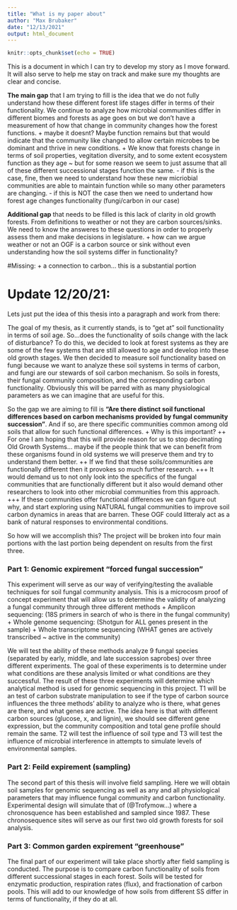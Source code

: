 ```yaml
---
title: "What is my paper about"
author: "Max Brubaker"
date: "12/13/2021"
output: html_document
---
```


```r
knitr::opts_chunk$set(echo = TRUE)
```

This is a document in which I can try to develop my story as I move forward. It will also serve to help me stay on track and make sure my thoughts are clear and concise.

__The main gap__ that I am trying to fill is the idea that we do not fully understand how these different forest life stages differ in terms of their functionality. We continue to analyze how microbial communities differ in different biomes and forests as age goes on but we don't have a measurement of how that change in community changes how the forest functions. 
    + maybe it doesnt? Maybe function remains but that would indicate that the community like changed to allow certain microbes to be dominant and thrive in new conditions. 
    + We know that forests change in terms of soil properties, vegitation diversity, and to some extent ecosystem function as they age ~ but for some reason we seem to just assume that all of these different successional stages function the same. 
      - if this is the case, fine, then we need to understand how these new micriobial communities are able to maintain function while so many other parameters are changing. 
      - if this is NOT the case then we need to undertand how forest age changes functionality (fungi/carbon in our case)
      
__Additional gap__ that needs to be filled is this lack of clarity in old growth forests. From definitions to weather or not they are carbon sources/sinks. We need to know the answeres to these questions in order to properly assess them and make decisions in legislature. 
    + how can we argue weather or not an OGF is a carbon source or sink without even understanding how the soil systems differ in functionality?
    



#Missing:
  + a connection to carbon... this is a substantial portion
  
  
  





# Update 12/20/21:

Lets just put the idea of this thesis into a paragraph and work from there:


The goal of my thesis, as it currently stands, is to "get at" soil functionality in terms of soil age. So...does the functionality of soils change with the lack of disturbance? To do this, we decided to look at forest systems as they are some of the few systems that are still allowed to age and develop into these old growth stages. We then decided to measure soil functionality based on fungi because we want to analyze these soil systems in terms of carbon, and fungi are our stewards of soil carbon mechanism. So soils in forests, their fungal community composition, and the corresponding carbon functionality. Obviously this will be parred with as many physiological parameters as we can imagine that are useful for this. 

So the gap we are aiming to fill is __"Are there distinct soil functional differences based on carbon mechanisms provided by fungal community succession"__. And if so, are there specific communities common among old soils that allow for such functional differences.
  + Why is this important? 
    ++ For one I am hoping that this will provide reason for us to stop decimating Old Growth Systems... maybe if the people think that we can benefit from these organisms found in old systems we will preserve them and try to understand them better. 
    ++ If we find that these soils/communities are functionally different then it provokes so much further research.
        +++ It would demand us to not only look into the specifics of the fungal communities that are functionally different but it also would demand other researchers to look into other microbial communities from this approach.
        +++ If these communities offer functional differences we can figure out why, and start exploring using NATURAL fungal communities to improve soil carbon dynamics in areas that are barren. These OGF could litteraly act as a bank of natural responses to environmental conditions. 
        
        
So how will we accomplish this? The project will be broken into four main portions with the last portion being dependent on results from the first three.

### Part 1: Genomic expirement "forced fungal succession"
This experiment will serve as our way of verifying/testing the avaliable techniques for soil fungal community analysis. This is a microcosm proof of concept experiment that will allow us to determine the validity of analyzing a fungal community through three different methods
  + Amplicon sequencing: (18S primers in search of who is there in the fungal community)
  + Whole genome sequencing: (Shotgun for ALL genes present in the sample)
  + Whole transcriptome sequencing (WHAT genes are actively transcribed ~ active in the community)
  
We will test the ability of these methods analyze 9 fungal species (separated by early, middle, and late succession saprobes) over three different experiments. The goal of these experiments is to determine under what conditions are these analysis limited or what conditions are they successful. The result of these three experiments will determine which analytical method is used for genomic sequencing in this project. 
T1 will be an test of carbon substrate manipulation to see if the type of carbon source influences the three methods' ability to analyze who is there, what genes are there, and what genes are active. The idea here is that with different carbon sources (glucose, x, and lignin), we should see different gene expression, but the community composition and total gene profile should remain the same. T2 will test the influence of soil type and T3 will test the influence of microbial interference in attempts to simulate levels of environmental samples.



### Part 2: Feild expirement (sampling)
The second part of this thesis will involve field sampling. Here we will obtain soil samples for genomic sequencing as well as any and all physiological parameters that may influence fungal community and carbon functionality. Experimental design will simulate that of (@Trofymow...) where a chronosquence has been established and sampled since 1987. These chronosequence sites will serve as our first two old growth forests for soil analysis. 



### Part 3: Common garden expirement "greenhouse"
The final part of our experiment will take place shortly after field sampling is conducted. The purpose is to compare carbon functionality of soils from different successional stages in each forest. Soils will be tested for enzymatic production, respiration rates (flux), and fractionation of carbon pools. This will add to our knowledge of how soils from different SS differ in terms of functionality, if they do at all.




    

    
    

  